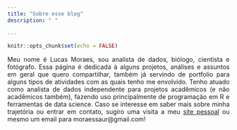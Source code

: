 ```yaml
---
title: "Sobre esse blog"
description: " "
  
---
```


<style>
body {
text-align: justify}
</style>

```r
knitr::opts_chunk$set(echo = FALSE)
```

Meu nome é Lucas Moraes, sou analista de dados, biólogo, cientista e fotógrafo. Essa página é dedicada à alguns projetos, análises e assuntos em geral que quero compartilhar, também já servindo de portfolio para alguns tipos de atividades com as quais tenho me envolvido. Tenho atuado como analista de dados independente para projetos acadêmicos (e não acadêmicos também), fazendo uso principalmente de programação em R e ferramentas de data science. Caso se interesse em saber mais sobre minha trajetória ou entrar em contato, sugiro uma visita a meu [site pessoal](www.lucasmoraes.io) ou mesmo um email para moraessaur@gmail.com!